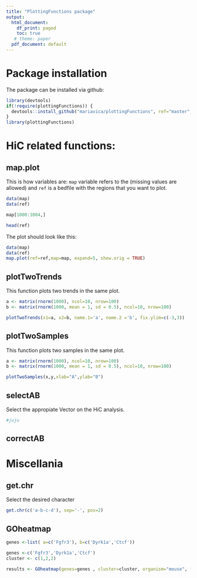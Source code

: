 ```yaml
---
title: "PlottingFunctions package"
output:
  html_document:
    df_print: paged
    toc: true
   # theme: paper
  pdf_document: default
---
```


# Package installation


The package can be installed via github:

```r
library(devtools)
if(!require(plottingFunctions)) {
  devtools::install_github("mariavica/plottingFunctions", ref="master", build_vignettes = FALSE)
}
library(plottingFunctions)
```

# HiC related functions:

## map.plot
This is how variables are: ``map`` variable refers to the (missing values are allowed) and ``ref`` is a bedfile with the regions that you want to plot.

```r
data(map)
data(ref)
```

```r
map[1000:1004,]
```

```r
head(ref)
```

The plot should look like this:
```r
data(map)
data(ref)
map.plot(ref=ref,map=map, expand=5, show.orig = TRUE)
```


## plotTwoTrends

This function plots two trends in the same plot.

```r

a <- matrix(rnorm(1000), ncol=10, nrow=100)
b <- matrix(rnorm(1000, mean = 1, sd = 0.5), ncol=10, nrow=100)

plotTwoTrends(x1=a, x2=b, name.1='a', name.2 ='b', fix.ylim=c(-3,3))

```



## plotTwoSamples

This function plots two samples in the same plot.

```r

a <- matrix(rnorm(1000), ncol=10, nrow=100)
b <- matrix(rnorm(1000, mean = 1, sd = 0.5), ncol=10, nrow=100)

plotTwoSamples(x,y,xlab="A",ylab="B")

```




## selectAB

Select the appropiate Vector on the HiC analysis.



```r
#juju

```




## correctAB


# Miscellania

## get.chr

Select the desired character

```r
get.chr(c('a-b-c-d'), sep='-', pos=2)
```


## GOheatmap


```r

genes <-list( a=c('Fgfr3'), b=c('Dyrk1a','Ctcf'))

genes <-c('Fgfr3','Dyrk1a','Ctcf')
cluster <- c(1,2,2)

results <- GOheatmap(genes=genes , cluster=cluster, organism="mouse", fdr.cutoff = 0.05)

```


